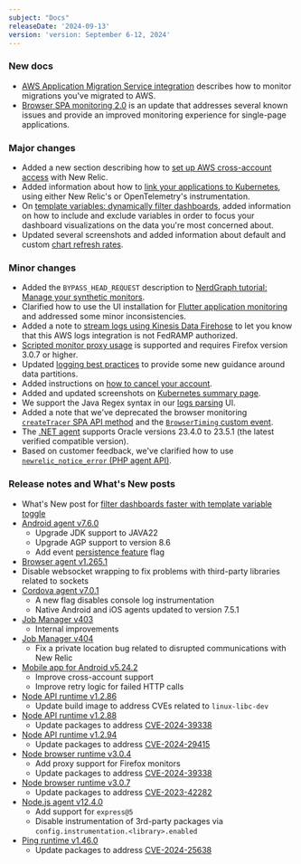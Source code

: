 ```yaml
---
subject: "Docs"
releaseDate: '2024-09-13'
version: 'version: September 6-12, 2024'
---
```


### New docs

* [AWS Application Migration Service integration](/docs/infrastructure/amazon-integrations/aws-integrations-list/aws-application-migration-services-integration) describes how to monitor migrations you've migrated to AWS.
* [Browser SPA monitoring 2.0](/docs/browser/single-page-app-monitoring/get-started/browser-spa-v2) is an update that addresses several known issues and provide an improved monitoring experience for single-page applications. 

### Major changes

* Added a new section describing how to [set up AWS cross-account access](/docs/infrastructure/amazon-integrations/connect/aws-multi-account/#setting-up-aws-cross-account-access) with New Relic.
* Added information about how to [link your applications to Kubernetes](/docs/apm/apm-ui-pages/monitoring/kubernetes-summary-page/#link-app), using either New Relic's or OpenTelemetry's instrumentation.
* On [template variables: dynamically filter dashboards](/docs/query-your-data/explore-query-data/dashboards/dashboard-template-variables/#include-variable), added information on how to include and exclude variables in order to focus your dashboard visualizations on the data you're most concerned about.
* Updated several screenshots and added information about default and custom [chart refresh rates](/docs/query-your-data/explore-query-data/use-charts/chart-refresh-rates).

### Minor changes

* Added the `BYPASS_HEAD_REQUEST` description to [NerdGraph tutorial: Manage your synthetic monitors](/docs/apis/nerdgraph/examples/nerdgraph-synthetics-tutorial).
* Clarified how to use the UI installation for [Flutter application monitoring](/docs/mobile-monitoring/new-relic-mobile-flutter/monitor-your-flutter-application) and addressed some minor inconsistencies.
* Added a note to [stream logs using Kinesis Data Firehose](/docs/logs/forward-logs/stream-logs-using-kinesis-data-firehose) to let you know that this AWS logs integration is not FedRAMP authorized.
* [Scripted monitor proxy usage](/docs/synthetics/synthetic-monitoring/scripting-monitors/set-proxy-settings-properties-scripted-monitors) is supported and requires Firefox version 3.0.7 or higher.
* Updated [logging best practices](/docs/logs/get-started/logging-best-practices/#partitions) to provide some new guidance around data partitions.
* Added instructions on [how to cancel your account](/docs/accounts/accounts-billing/account-setup/downgradecancel-account/#how-to-cancel).
* Added and updated screenshots on [Kubernetes summary page](/docs/apm/apm-ui-pages/monitoring/kubernetes-summary-page).
* We support the Java Regex syntax in our [logs parsing](/docs/logs/ui-data/parsing/#how-it-works) UI.
* Added a note that we've deprecated the browser monitoring [`createTracer` SPA API method](/docs/browser/new-relic-browser/browser-apis/createtracer) and the [`BrowserTiming` custom event](/docs/data-apis/understand-data/event-data/events-reported-browser-monitoring).
* The [.NET agent](/docs/apm/agents/net-agent/getting-started/net-agent-compatibility-requirements/#app-frameworks) supports Oracle versions 23.4.0 to 23.5.1 (the latest verified compatible version).
* Based on customer feedback, we've clarified how to use [`newrelic_notice_error` (PHP agent API)](/docs/apm/agents/php-agent/php-agent-api/newrelic_notice_error).


### Release notes and What's New posts

* What's New post for [filter dashboards faster with template variable toggle](/whats-new/2024/09/whats-new-09-07-include-variable) 
* [Android agent v7.6.0](/docs/release-notes/mobile-release-notes/android-release-notes/android-760)
    * Upgrade JDK support to JAVA22
    * Upgrade AGP support to version 8.6
    * Add event [persistence feature](/docs/mobile-monitoring/new-relic-mobile/mobile-sdk/configure-settings/#android-event-persistence) flag
* [Browser agent v1.265.1](/docs/release-notes/new-relic-browser-release-notes/browser-agent-release-notes/browser-agent-v1.265.1)
* Disable websocket wrapping to fix problems with third-party libraries related to sockets
* [Cordova agent v7.0.1](/docs/release-notes/mobile-release-notes/cordova-release-notes/cordova-agent-701)
    * A new flag disables console log instrumentation
    * Native Android and iOS agents updated to version 7.5.1
* [Job Manager v403](/docs/release-notes/synthetics-release-notes/job-manager-release-notes/job-manager-release-403)
    * Internal improvements
* [Job Manager v404](/docs/release-notes/synthetics-release-notes/job-manager-release-notes/job-manager-release-404)
    * Fix a private location bug related to disrupted communications with New Relic
* [Mobile app for Android v5.24.2](src/content/docs/release-notes/mobile-apps-release-notes/new-relic-android-release-notes/new-relic-android-52402.mdx)
    * Improve cross-account support
    * Improve retry logic for failed HTTP calls
* [Node API runtime v1.2.86](/docs/release-notes/synthetics-release-notes/node-api-runtime-release-notes/node-api-runtime-1.2.86)
    * Update build image to address CVEs related to `linux-libc-dev`
* [Node API runtime v1.2.88](/docs/release-notes/synthetics-release-notes/node-api-runtime-release-notes/node-api-runtime-1.2.88)
    * Update packages to address [CVE-2024-39338](https://nvd.nist.gov/vuln/detail/CVE-2024-39338)
* [Node API runtime v1.2.94](/docs/release-notes/synthetics-release-notes/node-api-runtime-release-notes/node-api-runtime-1.2.94)
    * Update packages to address [CVE-2024-29415](https://nvd.nist.gov/vuln/detail/CVE-2024-29415)
* [Node browser runtime v3.0.4](/docs/release-notes/synthetics-release-notes/node-browser-runtime-release-notes/node-browser-runtime-3.0.4)
    * Add proxy support for Firefox monitors
    * Update packages to address [CVE-2024-39338](https://nvd.nist.gov/vuln/detail/CVE-2024-39338)
* [Node browser runtime v3.0.7](/docs/release-notes/synthetics-release-notes/node-browser-runtime-release-notes/node-browser-runtime-3.0.7)
    * Update packages to address [CVE-2023-42282](https://nvd.nist.gov/vuln/detail/CVE-2023-42282)
* [Node.js agent v12.4.0](/docs/release-notes/agent-release-notes/nodejs-release-notes/node-agent-12-4-0)
    * Add support for `express@5`
    * Disable instrumentation of 3rd-party packages via `config.instrumentation.<library>.enabled`
* [Ping runtime v1.46.0](/docs/release-notes/synthetics-release-notes/ping-runtime-release-notes/ping-runtime-1.46.0)
    * Update packages to address [CVE-2024-25638](https://nvd.nist.gov/vuln/detail/CVE-2024-25638)